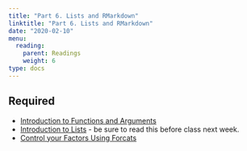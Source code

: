 ```yaml
---
title: "Part 6. Lists and RMarkdown"
linktitle: "Part 6. Lists and RMarkdown"
date: "2020-02-10"
menu:
  reading:
    parent: Readings
    weight: 6
type: docs
---
```


## Required

- [Introduction to Functions and Arguments](https://hbctraining.github.io/Intro-to-R-flipped/lessons/03_introR-functions-and-arguments.html)
- [Introduction to Lists](http://statseducation.com/Introduction-to-R/modules/getting%20data/lists/) - be sure to read this before class next week.
- [Control your Factors Using Forcats](https://sciencificity-blog.netlify.app/posts/2021-01-30-control-your-factors-with-forcats/)



